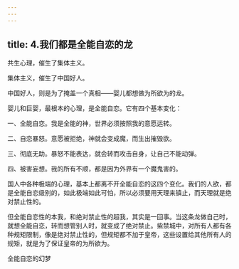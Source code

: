 ```yaml
---
---
---
```

title: 4.我们都是全能自恋的龙
---






共生心理，催生了集体主义。

集体主义，催生了中国好人。

中国好人，则是为了掩盖一个真相——婴儿都想做为所欲为的龙。

婴儿和巨婴，最根本的心理，是全能自恋。它有四个基本变化：

一、全能自恋。我是全能的神，世界必须按照我的意愿运转。

二、自恋暴怒。意愿被拒绝，神就会变成魔，而生出摧毁欲。

三、彻底无助。暴怒不能表达，就会转而攻击自身，让自己不能动弹。

四、被害妄想。我的所有不顺，都是因为外界有一个魔鬼害的。

国人中各种极端的心理，基本上都离不开全能自恋的这四个变化。我们的人欲，都是全能自恋级别的，如此极端如此可怕，所以必须要用天理来镇止，而天理就是绝对禁止性的。

但全能自恋性的本我，和绝对禁止性的超我，其实是一回事。当这条龙做自己时，就想全能自恋，转而想管别人时，就变成了绝对禁止。紫禁城中，对所有人都有各种规矩限制，像是绝对禁止性的，但规矩都不加于皇帝，这些设置给其他所有人的规矩，就是为了保证皇帝的为所欲为。

全能自恋的幻梦